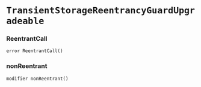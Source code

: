 # `TransientStorageReentrancyGuardUpgradeable`

### ReentrantCall

```solidity
error ReentrantCall()
```

### nonReentrant

```solidity
modifier nonReentrant()
```

